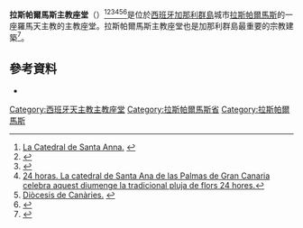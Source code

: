 '''拉斯帕爾馬斯主教座堂'''（{{lang-es|Catedral de Canarias}}）<ref>[http://www.estodotuyo.com/2010/03/05/la-catedral-de-santa-ana/ La Catedral de Santa Anna.] {{Wayback|url=http://www.estodotuyo.com/2010/03/05/la-catedral-de-santa-ana/ |date=20141024191218 }}</ref><ref name="BIC_BOE">{{Cite web |url=http://www.boe.es/boe/dias/1974/06/21/pdfs/A12828-12829.pdf |title=Decret 1689/1974, de 24 de maig, pel qual es declara monument històric-artístic de caràcter nacional la Catedral de Las Palmas de Gran Canaria, en el Butlletí Oficial de l'Estat de 21 de juny de 1974. |accessdate=2015-09-28 |archive-date=2014-10-24 |archive-url=https://web.archive.org/web/20141024192406/http://www.boe.es/boe/dias/1974/06/21/pdfs/A12828-12829.pdf |dead-url=no }}</ref><ref>{{Cite web |url=http://www.diocesisdecanarias.es/images/santaana20092.jpg |title=1 Informació de la Diòcesi de Canàries. |accessdate=2015-09-28 |archive-date=2015-09-23 |archive-url=https://web.archive.org/web/20150923214942/http://www.diocesisdecanarias.es/images/santaana20092.jpg |dead-url=yes }}</ref><ref>[https://web.archive.org/web/20090813014424/http://24horas.excite.es/sociedad/religion/190813/La-Catedral-de-Santa-Ana-de-Las-Palmas-de-Gran-Canaria-celebra-este-domingo-la-tradicional-lluvia-de-flores 24 horas. La catedral de Santa Ana de las Palmas de Gran Canaria celebra aquest diumenge la tradicional pluja de flors 24 hores.]</ref><ref>[http://www.diocesisdecanarias.es/parroquias/isladegrancanaria/01d51093f70981801.html Diòcesis de Canàries.] {{webarchive|url=https://archive.is/20120629103932/http://www.diocesisdecanarias.es/parroquias/isladegrancanaria/01d51093f70981801.html |date=2012-06-29 }}</ref><ref>{{Cite web |url=http://www.diocesisdecanarias.es/images/santaana20092.jpg |title=Diòcesis de Canàries. Santa Anna. |accessdate=2015-09-28 |archive-date=2015-09-23 |archive-url=https://web.archive.org/web/20150923214942/http://www.diocesisdecanarias.es/images/santaana20092.jpg |dead-url=yes }}</ref>是位於[[西班牙|西班牙]][[加那利群島|加那利群島]]城市[[拉斯帕爾馬斯|拉斯帕爾馬斯]]的一座羅馬天主教的主教座堂。拉斯帕爾馬斯主教座堂也是加那利群島最重要的宗教建築<ref>{{Cite web |url=http://www.gobiernodecanarias.org/educacion/culturacanaria/arte/arte.htm |title=Govern de Canàries. Educació. Cultura Canària. |accessdate=2015-09-28 |archive-date=2014-09-10 |archive-url=https://web.archive.org/web/20140910134819/http://www.gobiernodecanarias.org/educacion/culturacanaria/arte/arte.htm |dead-url=yes }}</ref>。

==參考資料==
*{{cite book|last=Scott|first=William|title=The Ecclesiologist|url=http://books.google.com/books?id=qDoEAAAAQAAJ&pg=PA31|accessdate=30 August 2013|edition=Public domain|year=1851|publisher=Ecclesiological society|chapter=Some Notes on the Cathedral of Las Palmas, with a few thoughts on tropical architecture|ref=harv}}
{{Reflist}}

[[Category:西班牙天主教主教座堂|Category:西班牙天主教主教座堂]]
[[Category:拉斯帕爾馬斯省|Category:拉斯帕爾馬斯省]]
[[Category:拉斯帕爾馬斯|Category:拉斯帕爾馬斯]]